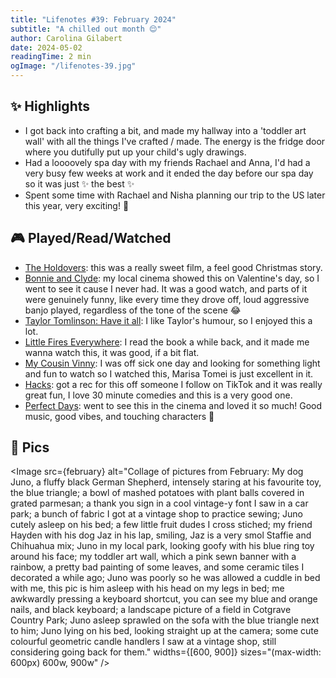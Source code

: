 ```yaml
---
title: "Lifenotes #39: February 2024"
subtitle: "A chilled out month 😌"
author: Carolina Gilabert
date: 2024-05-02
readingTime: 2 min
ogImage: "/lifenotes-39.jpg"
---
```



## ✨ Highlights
- I got back into crafting a bit, and made my hallway into a 'toddler art wall' with all the things I've crafted / made. The energy is the fridge door where you dutifully put up your child's ugly drawings.
- Had a loooovely spa day with my friends Rachael and Anna, I'd had a very busy few weeks at work and it ended the day before our spa day so it was just ✨ the best ✨
- Spent some time with Rachael and Nisha planning our trip to the US later this year, very exciting! 🎉

## 🎮 Played/Read/Watched

- [The Holdovers](https://imdb.com/title/tt14849194): this was a really sweet film, a feel good Christmas story.
- [Bonnie and Clyde](https://imdb.com/title/tt0061418): my local cinema showed this on Valentine's day, so I went to see it cause I never had. It was a good watch, and parts of it were genuinely funny, like every time they drove off, loud aggressive banjo played, regardless of the tone of the scene 😂
- [Taylor Tomlinson: Have it all](https://imdb.com/title/tt30796334): I like Taylor's humour, so I enjoyed this a lot.
- [Little Fires Everywhere](https://imdb.com/title/tt8089592): I read the book a while back, and it made me wanna watch this, it was good, if a bit flat.
- [My Cousin Vinny](https://imdb.com/title/tt0104952): I was off sick one day and looking for something light and fun to watch so I watched this, Marisa Tomei is just excellent in it.
- [Hacks](https://imdb.com/title/tt11815682): got a rec for this off someone I follow on TikTok and it was really great fun, I love 30 minute comedies and this is a very good one.
- [Perfect Days](https://imdb.com/title/tt27503384): went to see this in the cinema and loved it so much! Good music, good vibes, and touching characters 💛 

## 📸 Pics
<Image
    src={february}
    alt="Collage of pictures from February: My dog Juno, a fluffy black German Shepherd, intensely staring at his favourite toy, the blue triangle; a bowl of mashed potatoes with plant balls covered in grated parmesan; a thank you sign in a cool vintage-y font I saw in a car park; a bunch of fabric I got at a vintage shop to practice sewing; Juno cutely asleep on his bed; a few little fruit dudes I cross stiched; my friend Hayden with his dog Jaz in his lap, smiling, Jaz is a very smol Staffie and Chihuahua mix; Juno in my local park, looking goofy with his blue ring toy around his face; my toddler art wall, which a pink sewn banner with a rainbow, a pretty bad painting of some leaves, and some ceramic tiles I decorated a while ago; Juno was poorly so he was allowed a cuddle in bed with me, this pic is him asleep with his head on my legs in bed; me awkwardly pressing a keyboard shortcut, you can see my blue and orange nails, and black keyboard; a landscape picture of a field in Cotgrave Country Park; Juno asleep sprawled on the sofa with the blue triangle next to him; Juno lying on his bed, looking straight up at the camera; some cute colourful geometric candle handlers I saw at a vintage shop, still considering going back for them."
    widths={[600, 900]}
    sizes="(max-width: 600px) 600w, 900w"
/>

